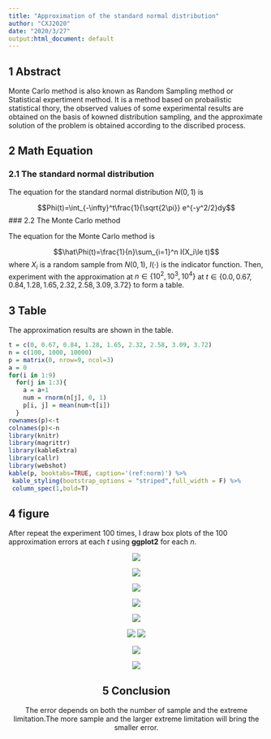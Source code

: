 ```yaml
---
title: "Approximation of the standard normal distribution"
author: "CXJ2020"
date: "2020/3/27"
output:html_document: default
---
```




## 1 **Abstract**

Monte Carlo method is also known as Random Sampling method or Statistical expertiment method. It is a method based on probailistic statistical thory, the observed values of some experimental results are obtained on the basis of kowned distribution sampling, and the approximate solution of the problem is obtained according to the discribed process.


## 2  **Math Equation**

### 2.1 The standard normal distribution

The equation for the standard normal distribution $N(0, 1)$ is 

$$Phi(t)=\int_{-\infty}^t\frac{1}{\sqrt{2\pi}} e^{-y^2/2}dy$$
### 2.2 The Monte Carlo method

The equation for the Monte Carlo method is 

$$\hat\Phi(t)=\frac{1}{n}\sum_{i=1}^n I(X_i\le t)$$
where $X_i$ is a random sample from $N(0,1)$, $I(\cdot)$ is the indicator function.
Then, experiment with the approximation at $n \in \{10^2,10^3,10^4\}$ at $t\in\{0.0,0.67,0.84,1.28,1.65,2.32,2.58,3.09,3.72\}$ to form a table.


## 3  **Table**

The approximation results are shown in the table.

```r
t = c(0, 0.67, 0.84, 1.28, 1.65, 2.32, 2.58, 3.09, 3.72)
n = c(100, 1000, 10000)
p = matrix(0, nrow=9, ncol=3)
a = 0
for(i in 1:9)
  for(j in 1:3){
    a = a+1
    num = rnorm(n[j], 0, 1)
    p[i, j] = mean(num<t[i])
  }
rownames(p)<-t
colnames(p)<-n
library(knitr)
library(magrittr)
library(kableExtra)
library(callr)
library(webshot)
kable(p, booktabs=TRUE, caption='(ref:norm)') %>% 
 kable_styling(bootstrap_options = "striped",full_width = F) %>% 
 column_spec(1,bold=T)
```


## 4  **figure**

After repeat the experiment 100 times, I draw box plots of the 100 approximation errors at each $t$ using **ggplot2** for each $n$. 

<div align=center>
![](D:/Git\RMarkdown\boxplot\boxplot1.png)

![](D:/Git\RMarkdown\boxplot\boxplot2.png)

![](D:/Git\RMarkdown\boxplot\boxplot3.png)

![](D:/Git\RMarkdown\boxplot\boxplot4.png)


![](D:/Git\RMarkdown\boxplot\boxplot5.png)


![](D:/Git\RMarkdown\boxplot\boxplot6.png)
![](D:/Git\RMarkdown\boxplot\boxplot7.png)

![](D:/Git\RMarkdown\boxplot\boxplot8.png)

![](D:/Git\RMarkdown\boxplot\boxplot9.png)

## 5  **Conclusion**



The error depends on both the number of sample and the extreme limitation.The more sample and the larger extreme limitation will bring the smaller error.
